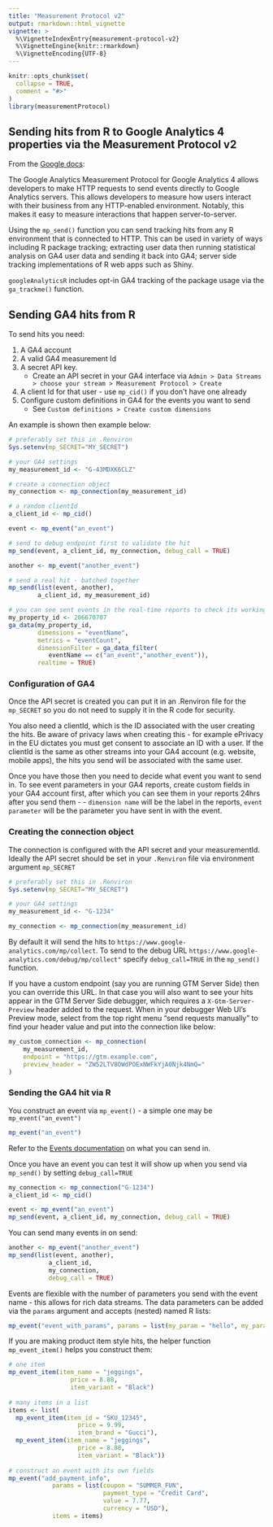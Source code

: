 ```yaml
---
title: "Measurement Protocol v2"
output: rmarkdown::html_vignette
vignette: >
  %\VignetteIndexEntry{measurement-protocol-v2}
  %\VignetteEngine{knitr::rmarkdown}
  %\VignetteEncoding{UTF-8}
---
```



```r
knitr::opts_chunk$set(
  collapse = TRUE,
  comment = "#>"
)
library(measurementProtocol)
```

## Sending hits from R to Google Analytics 4 properties via the Measurement Protocol v2

From the [Google docs](https://developers.google.com/analytics/devguides/collection/protocol/ga4):

The Google Analytics Measurement Protocol for Google Analytics 4 allows developers to make HTTP requests to send events directly to Google Analytics servers. This allows developers to measure how users interact with their business from any HTTP-enabled environment. Notably, this makes it easy to measure interactions that happen server-to-server.

Using the `mp_send()` function you can send tracking hits from any R environment that is connected to HTTP.  This can be used in variety of ways including R package tracking; extracting user data then running statistical analysis on GA4 user data and sending it back into GA4; server side tracking implementations of R web apps such as Shiny.

`googleAnalyticsR` includes opt-in GA4 tracking of the package usage via the `ga_trackme()` function.

## Sending GA4 hits from R

To send hits you need: 

1. A GA4 account
2. A valid GA4 measurement Id
3. A secret API key.
   - Create an API secret in your GA4 interface via `Admin > Data Streams > choose your stream > Measurement Protocol > Create`
4. A client Id for that user - use `mp_cid()` if you don't have one already
5. Configure custom definitions in GA4 for the events you want to send
   - See `Custom definitions > Create custom dimensions` 

An example is shown then example below:

```r
# preferably set this in .Renviron
Sys.setenv(mp_SECRET="MY_SECRET")

# your GA4 settings
my_measurement_id <- "G-43MDXK6CLZ"

# create a connection object
my_connection <- mp_connection(my_measurement_id)

# a random clientId
a_client_id <- mp_cid()

event <- mp_event("an_event")

# send to debug endpoint first to validate the hit
mp_send(event, a_client_id, my_connection, debug_call = TRUE)

another <- mp_event("another_event")

# send a real hit - batched together
mp_send(list(event, another), 
        a_client_id, my_measurement_id)

# you can see sent events in the real-time reports to check its working
my_property_id <- 206670707
ga_data(my_property_id, 
        dimensions = "eventName", 
        metrics = "eventCount", 
        dimensionFilter = ga_data_filter(
           eventName == c("an_event","another_event")),
        realtime = TRUE)
```

### Configuration of GA4

Once the API secret is created you can put it in an .Renviron file for the `mp_SECRET` so you do not need to supply it in the R code for security.

You also need a clientId, which is the ID associated with the user creating the hits.  Be aware of privacy laws when creating this - for example ePrivacy in the EU dictates you must get consent to associate an ID with a user.  If the clientId is the same as other streams into your GA4 account (e.g. website, mobile apps), the hits you send will be associated with the same user.

Once you have those then you need to decide what event you want to send in. To see event parameters in your GA4 reports, create custom fields in your GA4 account first, after which you can see them in your reports 24hrs after you send them - - `dimension name` will be the label in the reports, `event parameter` will be the parameter you have sent in with the event. 

### Creating the connection object

The connection is configured with the API secret and your measurementId. Ideally the API secret should be set in your `.Renviron` file via environment argument `mp_SECRET` 

```r
# preferably set this in .Renviron
Sys.setenv(mp_SECRET="MY_SECRET")

# your GA4 settings
my_measurement_id <- "G-1234"

my_connection <- mp_connection(my_measurement_id)
```

By default it will send the hits to `https://www.google-analytics.com/mp/collect`. To send to the debug URL `https://www.google-analytics.com/debug/mp/collect"` specify `debug_call=TRUE` in the `mp_send()` function. 

If you have a custom endpoint (say you are running GTM Server Side) then you can override this URL.  In that case you will also want to see your hits appear in the GTM Server Side debugger, which requires a `X-Gtm-Server-Preview` header added to the request.  When in your debugger Web UI's Preview mode, select from the top right menu "send requests manually" to find your header value and put into the connection like below:

```r
my_custom_connection <- mp_connection(
    my_measurement_id,
    endpoint = "https://gtm.example.com",
    preview_header = "ZW52LTV8OWdPOExNWFkYjA0Njk4NmQ="
)
```

### Sending the GA4 hit via R

You construct an event via `mp_event()` - a simple one may be `mp_event("an_event")`

```r
mp_event("an_event")
```

Refer to the [Events documentation](https://developers.google.com/analytics/devguides/collection/protocol/ga4/reference/events) on what you can send in.

Once you have an event you can test it will show up when you send via `mp_send()` by setting `debug_call=TRUE`

```r
my_connection <- mp_connection("G-1234")
a_client_id <- mp_cid()

event <- mp_event("an_event")
mp_send(event, a_client_id, my_connection, debug_call = TRUE)
```

You can send many events in on send:

```r
another <- mp_event("another_event")
mp_send(list(event, another), 
           a_client_id, 
           my_connection, 
           debug_call = TRUE)
```

Events are flexible with the number of parameters you send with the event name - this allows for rich data streams.  The data parameters can be added via the `params` argument and accepts (nested) named R lists:

```r
mp_event("event_with_params", params = list(my_param = "hello", my_param2 = "mum"))
```

If you are making product item style hits, the helper function `mp_event_item()` helps you construct them:

```r
# one item
mp_event_item(item_name = "jeggings", 
                 price = 8.88, 
                 item_variant = "Black")
                 
# many items in a list
items <- list(
  mp_event_item(item_id = "SKU_12345", 
                   price = 9.99, 
                   item_brand = "Gucci"), 
  mp_event_item(item_name = "jeggings", 
                   price = 8.88, 
                   item_variant = "Black"))
                   
# construct an event with its own fields
mp_event("add_payment_info", 
            params = list(coupon = "SUMMER_FUN", 
                          payment_type = "Credit Card", 
                          value = 7.77, 
                          currency = "USD"), 
            items = items)
```

